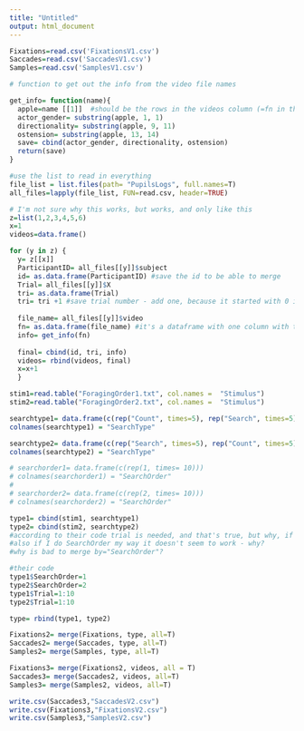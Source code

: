 ```yaml
---
title: "Untitled"
output: html_document
---
```


```r
Fixations=read.csv('FixationsV1.csv')
Saccades=read.csv('SaccadesV1.csv')
Samples=read.csv('SamplesV1.csv')


```



```r
# function to get out the info from the video file names

get_info= function(name){
  apple=name [[1]]  #should be the rows in the videos column (=fn in the loop)
  actor_gender= substring(apple, 1, 1)
  directionality= substring(apple, 9, 11)
  ostension= substring(apple, 13, 14)
  save= cbind(actor_gender, directionality, ostension) 
  return(save)
}

```


```r
#use the list to read in everything
file_list = list.files(path= "PupilsLogs", full.names=T)
all_files=lapply(file_list, FUN=read.csv, header=TRUE)

# I'm not sure why this works, but works, and only like this
z=list(1,2,3,4,5,6)
x=1
videos=data.frame()

for (y in z) {
  y= z[[x]]
  ParticipantID= all_files[[y]]$subject
  id= as.data.frame(ParticipantID) #save the id to be able to merge
  Trial= all_files[[y]]$X
  tri= as.data.frame(Trial)
  tri= tri +1 #save trial number - add one, because it started with 0 instead of 1
  
  file_name= all_files[[y]]$video
  fn= as.data.frame(file_name) #it's a dataframe with one column with the video file names
  info= get_info(fn) 
  
  final= cbind(id, tri, info)
  videos= rbind(videos, final)
  x=x+1
  }
```


```r
stim1=read.table("ForagingOrder1.txt", col.names =  "Stimulus")
stim2=read.table("ForagingOrder2.txt", col.names =  "Stimulus")

searchtype1= data.frame(c(rep("Count", times=5), rep("Search", times=5)))
colnames(searchtype1) = "SearchType"

searchtype2= data.frame(c(rep("Search", times=5), rep("Count", times=5)))
colnames(searchtype2) = "SearchType"

# searchorder1= data.frame(c(rep(1, times= 10)))
# colnames(searchorder1) = "SearchOrder"
# 
# searchorder2= data.frame(c(rep(2, times= 10)))
# colnames(searchorder2) = "SearchOrder"

type1= cbind(stim1, searchtype1)
type2= cbind(stim2, searchtype2)
#according to their code trial is needed, and that's true, but why, if I have SearchOrder?
#also if I do SearchOrder my way it doesn't seem to work - why?
#why is bad to merge by="SearchOrder"?

#their code
type1$SearchOrder=1
type2$SearchOrder=2
type1$Trial=1:10
type2$Trial=1:10

type= rbind(type1, type2)

Fixations2= merge(Fixations, type, all=T)
Saccades2= merge(Saccades, type, all=T)
Samples2= merge(Samples, type, all=T)

```


```r
Fixations3= merge(Fixations2, videos, all = T)
Saccades3= merge(Saccades2, videos, all=T)
Samples3= merge(Samples2, videos, all=T)

```


```r
write.csv(Saccades3,"SaccadesV2.csv")
write.csv(Fixations3,"FixationsV2.csv")
write.csv(Samples3,"SamplesV2.csv")
```



